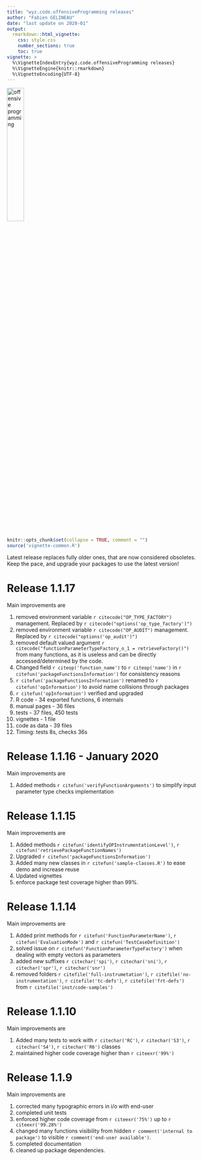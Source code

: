 ```yaml
---
title: "wyz.code.offensiveProgramming releases"
author: "Fabien GELINEAU"
date: "last update on 2020-01"
output: 
  rmarkdown::html_vignette:
    css: style.css
    number_sections: true
    toc: true
vignette: >
  %\VignetteIndexEntry{wyz.code.offensiveProgramming releases}
  %\VignetteEngine{knitr::rmarkdown}
  %\VignetteEncoding{UTF-8}
---
```


<img src='images/op-hex.png' alt='offensive programming' style='width:30%'/>

```r
knitr::opts_chunk$set(collapse = TRUE, comment = "")
source('vignette-common.R')
```

Latest release replaces fully older ones, that are now considered obsoletes. Keep the pace, and  upgrade your packages to use the latest version!

# Release 1.1.17

Main improvements are 

1. removed environment variable `r citecode("OP_TYPE_FACTORY")` management. Replaced by `r citecode("options('op_type_factory')")`
1. removed environment variable `r citecode("OP_AUDIT")` management. Replaced by `r citecode("options('op_audit')")`
1. removed default valued argument `r citecode("functionParameterTypeFactory_o_1 = retrieveFactory()")` from many functions, as it is useless and can be directly accessed/determined by the code. 
1. Changed field `r citeop('function_name')` to `r citeop('name')` in `r citefun('packageFunctionsInformation')` for consistency reasons
1. `r citefun('packageFunctionsInformation')`  renamed to `r citefun('opInformation')`  to avoid name collisions through packages
1. `r citefun('opInformation')` verified and upgraded
1. R code - 34 exported functions, 6 internals
1. manual pages - 36 files
1. tests - 37 files, 450 tests
1. vignettes - 1 file
1. code as data - 39 files
1. Timing: tests 8s, checks 36s

# Release 1.1.16 - January 2020

Main improvements are 

1. Added methods `r citefun('verifyFunctionArguments')` to simplify input parameter type checks implementation

# Release 1.1.15

Main improvements are 

1. Added methods `r citefun('identifyOPInstrumentationLevel')`, `r citefun('retrievePackageFunctionNames')` 
1. Upgraded `r citefun('packageFunctionsInformation')`
1. Added many new classes in `r citefun('sample-classes.R')` to ease demo and increase reuse
1. Updated vignettes
1. enforce package test coverage higher than 99%. 

# Release 1.1.14

Main improvements are 

1. Added print methods for `r citefun('FunctionParameterName')`, `r citefun('EvaluationMode')` and `r citefun('TestCaseDefinition')`
2. solved issue on `r citefun('FunctionParameterTypeFactory')` when dealing with empty vectors as parameters
3. added new suffixes `r citechar('spi')`, `r citechar('sni')`, `r citechar('spr')`, `r citechar('snr')`
4. removed folders `r citefile('full-instrumetation')`, `r citefile('no-instrumentation')`, `r citefile('tc-defs')`, `r citefile('frt-defs')` from `r citefile('inst/code-samples')`

# Release 1.1.10

Main improvements are 

1. Added many tests to work with `r citechar('RC')`, `r citechar('S3')`, `r citechar('S4')`, `r citechar('R6')` classes
2. maintained higher code coverage higher than `r citeexr('99%')`

# Release 1.1.9

Main improvements are 

1. corrected many typographic errors in i/o with end-user
2. completed unit tests
3. enforced higher code coverage from `r citeexr('75%')` up to `r citeexr('99.28%')`
4. changed many functions visibility from hidden `r comment('internal to package')` to visible `r comment('end-user available')`.
5. completed documentation
6. cleaned up package dependencies. 



